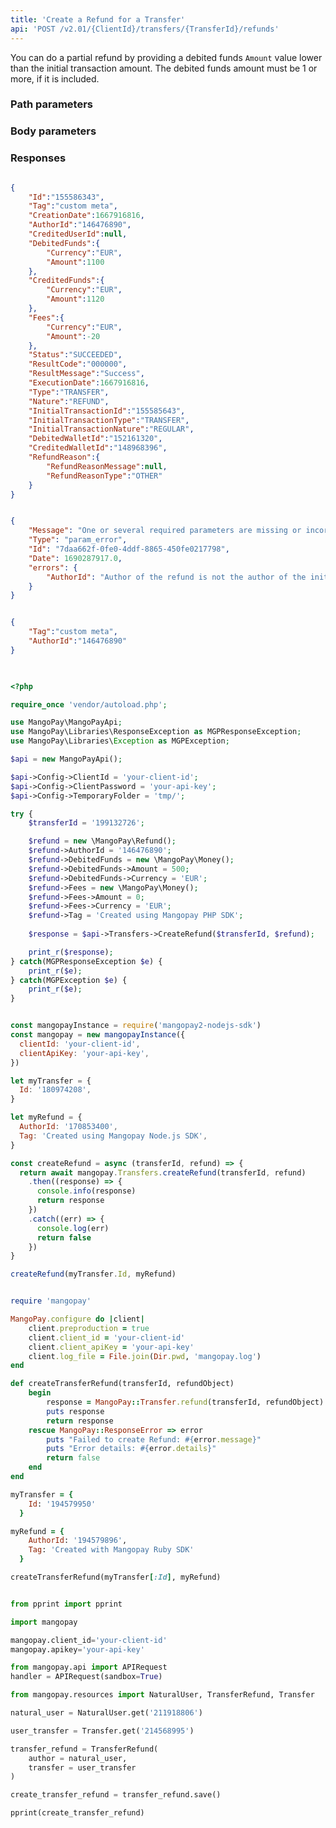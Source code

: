 ```yaml
---
title: 'Create a Refund for a Transfer'  
api: 'POST /v2.01/{ClientId}/transfers/{TransferId}/refunds'  
---
```



  

You can do a partial refund by providing a debited funds `Amount` value lower than the initial transaction amount. The debited funds amount must be 1 or more, if it is included.  

### Path parameters  

<TransferId />  

### Body parameters  

<Tag />  

<AuthorId3 />  

<DebitedFunds7 />  

<Fees6 />  

### Responses  

<AccordionGroup>

<Accordion title="200">  

<IdResponse />  

<TagResponse />  

<CreationDateResponse />  

<AuthorId3Response />  

<CreditedUserIdResponse />  

<DebitedFunds5Response />  

<CreditedFunds5Response />  

<Fees9Response />  

<Status2Response />  

<ResultCodeResponse />  

<ResultMessageResponse />  

<ExecutionDateResponse />  

<TypeResponse />  

<NatureResponse />  

<InitialTransactionId1Response />  

<InitialTransactionType1Response />  

<InitialTransactionNature1Response />  

<DebitedWalletIdResponse />  

<CreditedWalletIdResponse />  

<RefundReasonResponse />

</Accordion>

<Accordion title="400 - Incorrect AuthorId">
<ErrorReport_Message />
<ErrorReport_Type />
<ErrorReport_Id />
<ErrorReport_Date />
<ErrorReport_errors />
</Accordion>

</AccordionGroup>  

<ResponseExample>  

```json 200   

{
    "Id":"155586343",
    "Tag":"custom meta",
    "CreationDate":1667916816,
    "AuthorId":"146476890",
    "CreditedUserId":null,
    "DebitedFunds":{
        "Currency":"EUR",
        "Amount":1100
    },
    "CreditedFunds":{
        "Currency":"EUR",
        "Amount":1120
    },
    "Fees":{
        "Currency":"EUR",
        "Amount":-20
    },
    "Status":"SUCCEEDED",
    "ResultCode":"000000",
    "ResultMessage":"Success",
    "ExecutionDate":1667916816,
    "Type":"TRANSFER",
    "Nature":"REFUND",
    "InitialTransactionId":"155585643",
    "InitialTransactionType":"TRANSFER",
    "InitialTransactionNature":"REGULAR",
    "DebitedWalletId":"152161320",
    "CreditedWalletId":"148968396",
    "RefundReason":{
        "RefundReasonMessage":null,
        "RefundReasonType":"OTHER"
    }
}  

 ```  

```json 400 - Incorrect AuthorId  

{
    "Message": "One or several required parameters are missing or incorrect. An incorrect resource ID also raises this kind of error.",
    "Type": "param_error",
    "Id": "7daa662f-0fe0-4ddf-8865-450fe0217798",
    "Date": 1690287917.0,
    "errors": {
        "AuthorId": "Author of the refund is not the author of the initial transfer"
    }
}  

 ```  

</ResponseExample>  

<RequestExample>  
  
```json REST  

{
    "Tag":"custom meta",
    "AuthorId":"146476890"
}
  
```  

  
```php PHP  

<?php 

require_once 'vendor/autoload.php';

use MangoPay\MangoPayApi;
use MangoPay\Libraries\ResponseException as MGPResponseException;
use MangoPay\Libraries\Exception as MGPException;

$api = new MangoPayApi();

$api->Config->ClientId = 'your-client-id';
$api->Config->ClientPassword = 'your-api-key';
$api->Config->TemporaryFolder = 'tmp/';

try {
    $transferId = '199132726';

    $refund = new \MangoPay\Refund();
    $refund->AuthorId = '146476890';
    $refund->DebitedFunds = new \MangoPay\Money();
    $refund->DebitedFunds->Amount = 500;
    $refund->DebitedFunds->Currency = 'EUR';
    $refund->Fees = new \MangoPay\Money();
    $refund->Fees->Amount = 0;
    $refund->Fees->Currency = 'EUR';
    $refund->Tag = 'Created using Mangopay PHP SDK';
    
    $response = $api->Transfers->CreateRefund($transferId, $refund);

    print_r($response);
} catch(MGPResponseException $e) {
    print_r($e);
} catch(MGPException $e) {
    print_r($e);
}  
```  

  
```javascript NodeJS  

const mangopayInstance = require('mangopay2-nodejs-sdk')
const mangopay = new mangopayInstance({
  clientId: 'your-client-id',
  clientApiKey: 'your-api-key',
})

let myTransfer = {
  Id: '180974208',
}

let myRefund = {
  AuthorId: '170853400',
  Tag: 'Created using Mangopay Node.js SDK',
}

const createRefund = async (transferId, refund) => {
  return await mangopay.Transfers.createRefund(transferId, refund)
    .then((response) => {
      console.info(response)
      return response
    })
    .catch((err) => {
      console.log(err)
      return false
    })
}

createRefund(myTransfer.Id, myRefund)  
```  

  
```ruby Ruby  

require 'mangopay'

MangoPay.configure do |client|
    client.preproduction = true
    client.client_id = 'your-client-id'
    client.client_apiKey = 'your-api-key'
    client.log_file = File.join(Dir.pwd, 'mangopay.log')
end

def createTransferRefund(transferId, refundObject)
    begin
        response = MangoPay::Transfer.refund(transferId, refundObject)
        puts response
        return response
    rescue MangoPay::ResponseError => error
        puts "Failed to create Refund: #{error.message}"
        puts "Error details: #{error.details}"
        return false
    end
end

myTransfer = {
    Id: '194579950'
  }

myRefund = {
    AuthorId: '194579896',
    Tag: 'Created with Mangopay Ruby SDK'
  }

createTransferRefund(myTransfer[:Id], myRefund)  
```  

  
```python Python  

from pprint import pprint

import mangopay

mangopay.client_id='your-client-id'
mangopay.apikey='your-api-key'

from mangopay.api import APIRequest
handler = APIRequest(sandbox=True)

from mangopay.resources import NaturalUser, TransferRefund, Transfer

natural_user = NaturalUser.get('211918806')

user_transfer = Transfer.get('214568995')

transfer_refund = TransferRefund(
    author = natural_user,
    transfer = user_transfer
)

create_transfer_refund = transfer_refund.save()

pprint(create_transfer_refund)  
```  

  
</RequestExample>